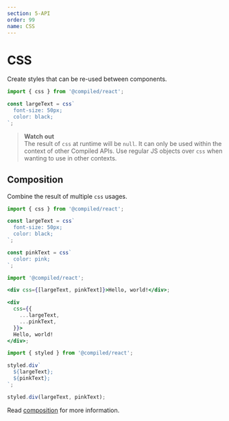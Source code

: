 ```yaml
---
section: 5-API
order: 99
name: CSS
---
```


# CSS

Create styles that can be re-used between components.

```jsx
import { css } from '@compiled/react';

const largeText = css`
  font-size: 50px;
  color: black;
`;
```

> **Watch out**<br/>
> The result of `css` at runtime will be `null`.
> It can only be used within the context of other Compiled APIs.
> Use regular JS objects over `css` when wanting to use in other contexts.

## Composition

Combine the result of multiple `css` usages.

```jsx
import { css } from '@compiled/react';

const largeText = css`
  font-size: 50px;
  color: black;
`;

const pinkText = css`
  color: pink;
`;
```

```jsx
import '@compiled/react';

<div css={[largeText, pinkText]}>Hello, world!</div>;

<div
  css={{
    ...largeText,
    ...pinkText,
  }}>
  Hello, world!
</div>;
```

```jsx
import { styled } from '@compiled/react';

styled.div`
  ${largeText};
  ${pinkText};
`;

styled.div(largeText, pinkText);
```

Read [composition](/composition) for more information.
